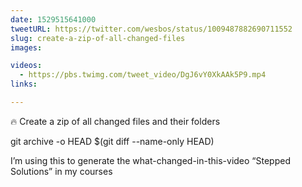 ```yaml
---
date: 1529515641000
tweetURL: https://twitter.com/wesbos/status/1009487882690711552
slug: create-a-zip-of-all-changed-files
images:

videos:
  - https://pbs.twimg.com/tweet_video/DgJ6vY0XkAAk5P9.mp4
links:

---
```

🔥 Create a zip of all changed files  and their folders

git archive -o  HEAD $(git diff --name-only HEAD)

I’m using this to generate the what-changed-in-this-video “Stepped Solutions” in my courses
